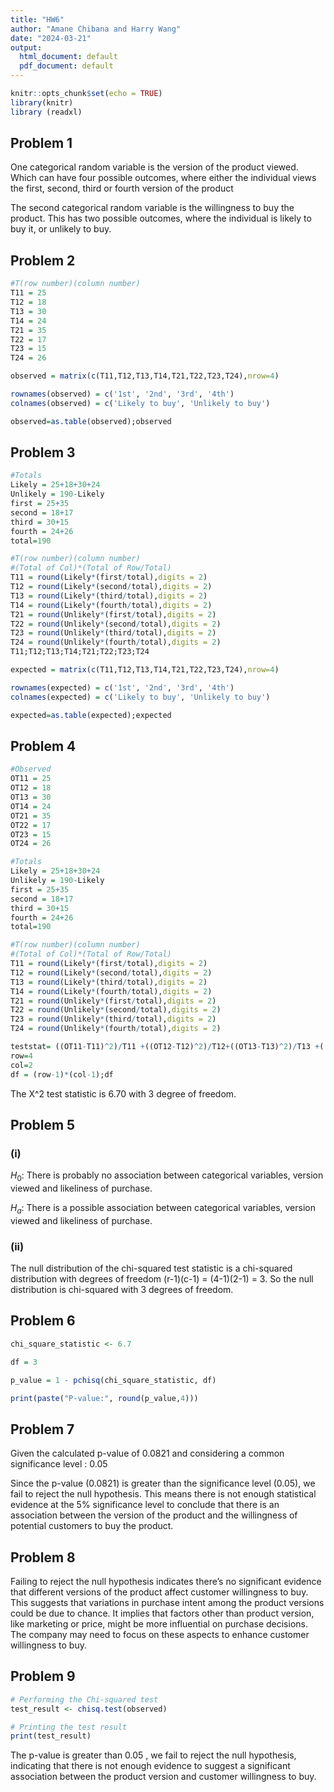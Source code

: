```yaml
---
title: "HW6"
author: "Amane Chibana and Harry Wang"
date: "2024-03-21"
output:
  html_document: default
  pdf_document: default
---
```


```r
knitr::opts_chunk$set(echo = TRUE)
library(knitr)
library (readxl)
```

## Problem 1

One categorical random variable is the version of the product viewed. Which can have four possible outcomes, 
where either the individual views the first, second, third or fourth version of the product

The second categorical random variable is the willingness to buy the product. This has two possible outcomes,
where the individual is likely to buy it, or unlikely to buy.


## Problem 2

```r
#T(row number)(column number)
T11 = 25
T12 = 18
T13 = 30
T14 = 24
T21 = 35
T22 = 17
T23 = 15
T24 = 26

observed = matrix(c(T11,T12,T13,T14,T21,T22,T23,T24),nrow=4)

rownames(observed) = c('1st', '2nd', '3rd', '4th')
colnames(observed) = c('Likely to buy', 'Unlikely to buy')

observed=as.table(observed);observed
```



  
## Problem 3

```r
#Totals
Likely = 25+18+30+24
Unlikely = 190-Likely
first = 25+35
second = 18+17
third = 30+15
fourth = 24+26
total=190

#T(row number)(column number)
#(Total of Col)*(Total of Row/Total)
T11 = round(Likely*(first/total),digits = 2)
T12 = round(Likely*(second/total),digits = 2)
T13 = round(Likely*(third/total),digits = 2)
T14 = round(Likely*(fourth/total),digits = 2)
T21 = round(Unlikely*(first/total),digits = 2)
T22 = round(Unlikely*(second/total),digits = 2)
T23 = round(Unlikely*(third/total),digits = 2)
T24 = round(Unlikely*(fourth/total),digits = 2)
T11;T12;T13;T14;T21;T22;T23;T24

expected = matrix(c(T11,T12,T13,T14,T21,T22,T23,T24),nrow=4)

rownames(expected) = c('1st', '2nd', '3rd', '4th')
colnames(expected) = c('Likely to buy', 'Unlikely to buy')

expected=as.table(expected);expected
```

## Problem 4

```r
#Observed 
OT11 = 25
OT12 = 18
OT13 = 30
OT14 = 24
OT21 = 35
OT22 = 17
OT23 = 15
OT24 = 26

#Totals
Likely = 25+18+30+24
Unlikely = 190-Likely
first = 25+35
second = 18+17
third = 30+15
fourth = 24+26
total=190

#T(row number)(column number)
#(Total of Col)*(Total of Row/Total)
T11 = round(Likely*(first/total),digits = 2)
T12 = round(Likely*(second/total),digits = 2)
T13 = round(Likely*(third/total),digits = 2)
T14 = round(Likely*(fourth/total),digits = 2)
T21 = round(Unlikely*(first/total),digits = 2)
T22 = round(Unlikely*(second/total),digits = 2)
T23 = round(Unlikely*(third/total),digits = 2)
T24 = round(Unlikely*(fourth/total),digits = 2)

teststat= ((OT11-T11)^2)/T11 +((OT12-T12)^2)/T12+((OT13-T13)^2)/T13 +((OT14-T14)^2)/T14 +((OT21-T21)^2)/T21 +((OT22-T22)^2)/T22 +((OT23-T23)^2)/T23 +((OT24-T24)^2 )/T24 ; teststat
row=4
col=2
df = (row-1)*(col-1);df
```

The X^2 test statistic is 6.70 with 3 degree of freedom. 



## Problem 5

### (i)

$H_0:$ There is probably no association between categorical variables, 
version viewed and likeliness of purchase.

$H_a:$ There is a possible association between categorical variables, 
version viewed and likeliness of purchase.

### (ii)

The null distribution of the chi-squared test statistic is a chi-squared 
distribution with degrees of freedom (r-1)(c-1) = (4-1)(2-1) = 3.
So the null distribution is chi-squared with 3 degrees of freedom.

## Problem 6

```r
chi_square_statistic <- 6.7

df = 3

p_value = 1 - pchisq(chi_square_statistic, df)

print(paste("P-value:", round(p_value,4)))

```

## Problem 7

Given the calculated p-value of 0.0821 and considering a common significance level : 0.05

Since the p-value (0.0821) is greater than the significance level (0.05), we fail to reject the null hypothesis.
This means there is not enough statistical evidence at the 5% significance level to conclude that there is an association between the version of the product and the willingness of potential customers to buy the product.

## Problem 8

Failing to reject the null hypothesis indicates there's no significant evidence that different versions of the product affect customer willingness to buy. This suggests that variations in purchase intent among the product versions could be due to chance. It implies that factors other than product version, like marketing or price, might be more influential on purchase decisions. The company may need to focus on these aspects to enhance customer willingness to buy.    

## Problem 9

```r

# Performing the Chi-squared test
test_result <- chisq.test(observed)

# Printing the test result
print(test_result)

```

The p-value is greater than 0.05 , we fail to reject the null hypothesis, indicating that there is not enough evidence to suggest a significant association between the product version and customer willingness to buy.
